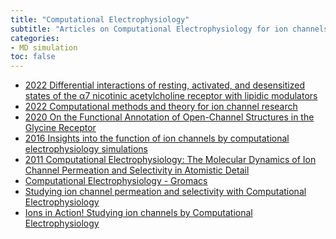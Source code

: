 ```yaml
---
title: "Computational Electrophysiology"
subtitle: "Articles on Computational Electrophysiology for ion channels MD simulation"
categories:
- MD simulation
toc: false
---
```


* [2022 Differential interactions of resting, activated, and desensitized states of the α7 nicotinic acetylcholine receptor with lipidic modulators](https://doi.org/10.1073/pnas.2208081119){target="_blank"}
* [2022 Computational methods and theory for ion channel research](https://doi.org/10.1080/23746149.2022.2080587){target="_blank"}
* [2020 On the Functional Annotation of Open-Channel Structures in the Glycine Receptor](https://doi.org/10.1016/j.str.2020.05.003){target="_blank"}
* [2016 Insights into the function of ion channels by computational electrophysiology simulations](https://doi.org/10.1016/j.bbamem.2016.02.006){target="_blank"}
* [2011 Computational Electrophysiology: The Molecular Dynamics of Ion Channel Permeation and Selectivity in Atomistic Detail](https://doi.org/10.1016%2Fj.bpj.2011.06.010){target="_blank"}
* [Computational Electrophysiology - Gromacs](https://manual.gromacs.org/documentation/nightly/reference-manual/special/comp-electrophys.html){target="_blank"}
* [Studying ion channel permeation and selectivity with Computational Electrophysiology](https://www.mpinat.mpg.de/grubmueller/compel){target="_blank"}
* [Ions in Action! Studying ion channels by Computational Electrophysiology](https://www.gromacs.org/topic/compEl.html){target="_blank"}
